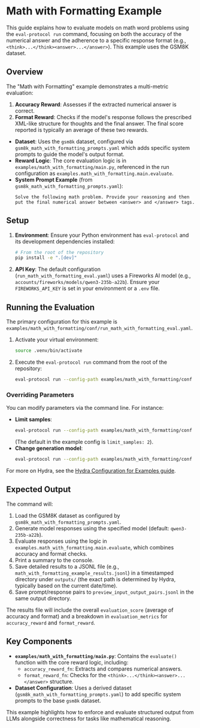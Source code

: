 # Math with Formatting Example

This guide explains how to evaluate models on math word problems using the `eval-protocol run` command, focusing on both the accuracy of the numerical answer and the adherence to a specific response format (e.g., `<think>...</think><answer>...</answer>`). This example uses the GSM8K dataset.

## Overview

The "Math with Formatting" example demonstrates a multi-metric evaluation:

1.  **Accuracy Reward**: Assesses if the extracted numerical answer is correct.
2.  **Format Reward**: Checks if the model's response follows the prescribed XML-like structure for thoughts and the final answer.
The final score reported is typically an average of these two rewards.

*   **Dataset**: Uses the `gsm8k` dataset, configured via `gsm8k_math_with_formatting_prompts.yaml` which adds specific system prompts to guide the model's output format.
*   **Reward Logic**: The core evaluation logic is in `examples/math_with_formatting/main.py`, referenced in the run configuration as `examples.math_with_formatting.main.evaluate`.
*   **System Prompt Example** (from `gsm8k_math_with_formatting_prompts.yaml`):
    ```
    Solve the following math problem. Provide your reasoning and then put the final numerical answer between <answer> and </answer> tags.
    ```

## Setup

1.  **Environment**: Ensure your Python environment has `eval-protocol` and its development dependencies installed:
    ```bash
    # From the root of the repository
    pip install -e ".[dev]"
    ```
2.  **API Key**: The default configuration (`run_math_with_formatting_eval.yaml`) uses a Fireworks AI model (e.g., `accounts/fireworks/models/qwen3-235b-a22b`). Ensure your `FIREWORKS_API_KEY` is set in your environment or a `.env` file.

## Running the Evaluation

The primary configuration for this example is `examples/math_with_formatting/conf/run_math_with_formatting_eval.yaml`.

1.  Activate your virtual environment:
    ```bash
    source .venv/bin/activate
    ```
2.  Execute the `eval-protocol run` command from the root of the repository:
    ```bash
    eval-protocol run --config-path examples/math_with_formatting/conf --config-name run_math_with_formatting_eval
    ```

### Overriding Parameters

You can modify parameters via the command line. For instance:

*   **Limit samples**:
    ```bash
    eval-protocol run --config-path examples/math_with_formatting/conf --config-name run_math_with_formatting_eval evaluation_params.limit_samples=5
    ```
    (The default in the example config is `limit_samples: 2`).
*   **Change generation model**:
    ```bash
    eval-protocol run --config-path examples/math_with_formatting/conf --config-name run_math_with_formatting_eval generation.model_name="accounts/fireworks/models/mixtral-8x7b-instruct"
    ```

For more on Hydra, see the [Hydra Configuration for Examples guide](../../developer_guide/hydra_configuration.mdx).

## Expected Output

The command will:
1.  Load the GSM8K dataset as configured by `gsm8k_math_with_formatting_prompts.yaml`.
2.  Generate model responses using the specified model (default: `qwen3-235b-a22b`).
3.  Evaluate responses using the logic in `examples.math_with_formatting.main.evaluate`, which combines accuracy and format checks.
4.  Print a summary to the console.
5.  Save detailed results to a JSONL file (e.g., `math_with_formatting_example_results.jsonl`) in a timestamped directory under `outputs/` (the exact path is determined by Hydra, typically based on the current date/time).
6.  Save prompt/response pairs to `preview_input_output_pairs.jsonl` in the same output directory.

The results file will include the overall `evaluation_score` (average of accuracy and format) and a breakdown in `evaluation_metrics` for `accuracy_reward` and `format_reward`.

## Key Components

*   **`examples/math_with_formatting/main.py`**: Contains the `evaluate()` function with the core reward logic, including:
    *   `accuracy_reward_fn`: Extracts and compares numerical answers.
    *   `format_reward_fn`: Checks for the `<think>...</think><answer>...</answer>` structure.
*   **Dataset Configuration**: Uses a derived dataset (`gsm8k_math_with_formatting_prompts.yaml`) to add specific system prompts to the base `gsm8k` dataset.

This example highlights how to enforce and evaluate structured output from LLMs alongside correctness for tasks like mathematical reasoning.
